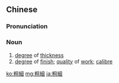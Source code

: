{{also|粗细}}
==Chinese==
{{zh-forms|s=粗细}}

===Pronunciation===
{{zh-pron
|m=cūxì
|c=cou1 sai3
|cat=n
}}

===Noun===
{{zh-noun}}

# [[degree]] of [[thickness]]
# [[degree]] of [[finish]]; [[quality]] of [[work]]; [[calibre]]

{{zh-cat|Advanced|Antonymous}}

[[ko:粗細]]
[[mg:粗細]]
[[ja:粗細]]